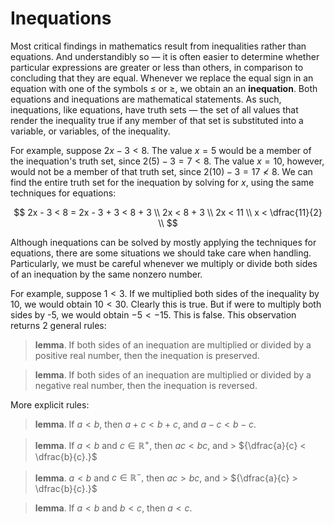 # Inequations

Most critical findings in mathematics result from inequalities rather than
equations. And understandibly so &mdash; it is often easier to determine
whether particular expressions are greater or less than others, in
comparison to concluding that they are equal. Whenever we replace the equal
sign in an equation with one of the symbols ${\leq}$ or ${\geq,}$ we obtain
an an **inequation**. Both equations and inequations are mathematical
statements. As such, inequations, like equations, have truth sets &mdash;
the set of all values that render the inequality true if any member of that
set is substituted into a variable, or variables, of the inequality.

For example, suppose ${2x - 3 < 8.}$ The value ${x = 5}$ would be a member
of the inequation's truth set, since ${2(5) - 3 = 7 < 8.}$ The value
${x = 10,}$ however, would not be a member of that truth set, since
${2(10) - 3 = 17 \nless 8.}$ We can find the entire truth set for the
inequation by solving for $x$, using the same techniques for equations:

$$
	2x - 3 < 8 = 2x - 3 + 3 < 8 + 3 \\
	2x < 8 + 3 \\
	2x < 11 \\
	x < \dfrac{11}{2} \\
$$

Although inequations can be solved by mostly applying the techniques for
equations, there are some situations we should take care when handling.
Particularly, we must be careful whenever we multiply or divide both sides
of an inequation by the same nonzero number.

For example, suppose ${1 < 3.}$ If we multiplied both sides of the
inequality by 10, we would obtain ${10 < 30.}$ Clearly this is true. But if
were to multiply both sides by -5, we would obtain ${-5 < -15.}$ This is
false. This observation returns 2 general rules:

> __lemma__. If both sides of an inequation are multiplied or divided by a
> positive real number, then the inequation is preserved.

> __lemma__. If both sides of an inequation are multiplied or divided by a
> negative real number, then the inequation is reversed.

More explicit rules:

> __lemma__. If ${a < b,}$ then ${a + c < b + c,}$ and ${a - c < b - c.}$

> __lemma__. If ${a < b}$ and ${c \in \mathbb{R}^+,}$ then ${ac < bc,}$ and >
> ${\dfrac{a}{c} < \dfrac{b}{c}.}$

> __lemma__. ${a < b}$ and ${c \in \mathbb{R}^-,}$ then ${ac > bc,}$ and >
> ${\dfrac{a}{c} > \dfrac{b}{c}.}$

> __lemma__. If ${a < b}$ and ${b < c,}$ then ${a < c.}$
